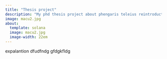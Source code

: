 ```yaml
---
title: "Thesis project"
description: "My phd thesis project about phengaris teleius reintroduction."
image: macu2.jpg
about:
  template: solana
  image: macu2.jpg
  image-width: 22em
---
```


expalantion dfudfndg gfdgkfldg
